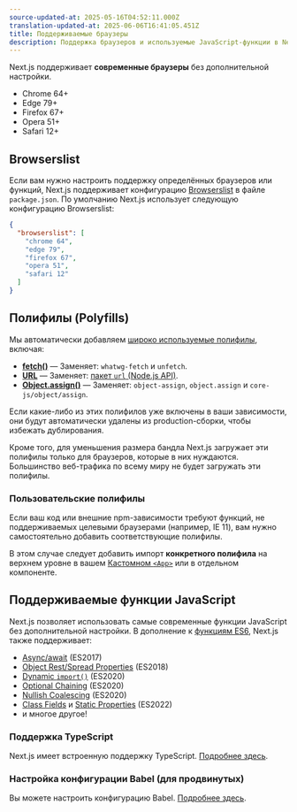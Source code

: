 ```yaml
---
source-updated-at: 2025-05-16T04:52:11.000Z
translation-updated-at: 2025-06-06T16:41:05.451Z
title: Поддерживаемые браузеры
description: Поддержка браузеров и используемые JavaScript-функции в Next.js.
---
```


Next.js поддерживает **современные браузеры** без дополнительной настройки.

- Chrome 64+
- Edge 79+
- Firefox 67+
- Opera 51+
- Safari 12+

## Browserslist

Если вам нужно настроить поддержку определённых браузеров или функций, Next.js поддерживает конфигурацию [Browserslist](https://browsersl.ist) в файле `package.json`. По умолчанию Next.js использует следующую конфигурацию Browserslist:

```json filename="package.json"
{
  "browserslist": [
    "chrome 64",
    "edge 79",
    "firefox 67",
    "opera 51",
    "safari 12"
  ]
}
```

## Полифилы (Polyfills)

Мы автоматически добавляем [широко используемые полифилы](https://github.com/vercel/next.js/blob/canary/packages/next-polyfill-nomodule/src/index.js), включая:

- [**fetch()**](https://developer.mozilla.org/docs/Web/API/Fetch_API) — Заменяет: `whatwg-fetch` и `unfetch`.
- [**URL**](https://developer.mozilla.org/docs/Web/API/URL) — Заменяет: [пакет `url` (Node.js API)](https://nodejs.org/api/url.html).
- [**Object.assign()**](https://developer.mozilla.org/docs/Web/JavaScript/Reference/Global_Objects/Object/assign) — Заменяет: `object-assign`, `object.assign` и `core-js/object/assign`.

Если какие-либо из этих полифилов уже включены в ваши зависимости, они будут автоматически удалены из production-сборки, чтобы избежать дублирования.

Кроме того, для уменьшения размера бандла Next.js загружает эти полифилы только для браузеров, которые в них нуждаются. Большинство веб-трафика по всему миру не будет загружать эти полифилы.

### Пользовательские полифилы

Если ваш код или внешние npm-зависимости требуют функций, не поддерживаемых целевыми браузерами (например, IE 11), вам нужно самостоятельно добавить соответствующие полифилы.

В этом случае следует добавить импорт **конкретного полифила** на верхнем уровне в вашем [Кастомном `<App>`](/docs/pages/building-your-application/routing/custom-app) или в отдельном компоненте.

## Поддерживаемые функции JavaScript

Next.js позволяет использовать самые современные функции JavaScript без дополнительной настройки. В дополнение к [функциям ES6](https://github.com/lukehoban/es6features), Next.js также поддерживает:

- [Async/await](https://github.com/tc39/ecmascript-asyncawait) (ES2017)
- [Object Rest/Spread Properties](https://github.com/tc39/proposal-object-rest-spread) (ES2018)
- [Dynamic `import()`](https://github.com/tc39/proposal-dynamic-import) (ES2020)
- [Optional Chaining](https://github.com/tc39/proposal-optional-chaining) (ES2020)
- [Nullish Coalescing](https://github.com/tc39/proposal-nullish-coalescing) (ES2020)
- [Class Fields](https://github.com/tc39/proposal-class-fields) и [Static Properties](https://github.com/tc39/proposal-static-class-features) (ES2022)
- и многое другое!

### Поддержка TypeScript

Next.js имеет встроенную поддержку TypeScript. [Подробнее здесь](/docs/pages/building-your-application/configuring/typescript).

### Настройка конфигурации Babel (для продвинутых)

Вы можете настроить конфигурацию Babel. [Подробнее здесь](/docs/pages/building-your-application/configuring/babel).